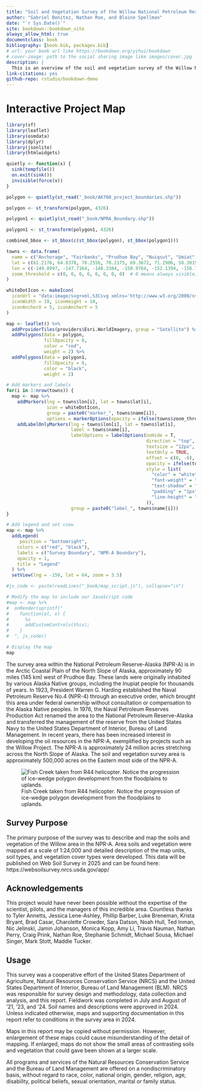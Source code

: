```yaml
--- 
title: "Soil and Vegetation Survey of the Willow National Petroleum Reserve-Alaska"
author: "Gabriel Benitez, Nathan Roe, and Blaine Spellman"
date: "`r Sys.Date()`"
site: bookdown::bookdown_site
always_allow_html: true
documentclass: book
bibliography: [book.bib, packages.bib]
# url: your book url like https://bookdown.org/yihui/bookdown
# cover-image: path to the social sharing image like images/cover.jpg
description: |
  This is an overview of the soil and vegetation survey of the Willow NPR-A conducted via the NRCS in conjunction with the BLM.
link-citations: yes
github-repo: rstudio/bookdown-demo
---
```


# Interactive Project Map

```r
library(sf)
library(leaflet)
library(osmdata)
library(dplyr)
library(jsonlite)
library(htmlwidgets)

quietly <- function(x) {
  sink(tempfile())
  on.exit(sink())
  invisible(force(x))
}

polygon <- quietly(st_read("_book/AK760_project_boundaries.shp"))

polygon <- st_transform(polygon, 4326)

polygon1 <- quietly(st_read("_book/NPRA_Boundary.shp"))

polygon1 <- st_transform(polygon1, 4326)

combined_bbox <- st_bbox(c(st_bbox(polygon), st_bbox(polygon1)))

towns <- data.frame(
  name = c("Anchorage", "Fairbanks", "Prudhoe Bay", "Nuiqsut", "Umiat", "Utqiaġvik", "Juneau", "Inigok Field Station"),
  lat = c(61.2176, 64.8378, 70.2556, 70.2175, 69.3672, 71.2906, 58.3019, 70.0030),
  lon = c(-149.8997, -147.7164, -148.3384, -150.9764, -152.1394, -156.7886, -134.4197, -153.0866),
  zoom_threshold = c(0, 0, 0, 6, 6, 6, 0, 0)  # 0 means always visible, 6 means visible at zoom level 6 and above
)

whiteDotIcon <- makeIcon(
  iconUrl = "data:image/svg+xml,%3Csvg xmlns='http://www.w3.org/2000/svg' viewBox='0 0 10 10'%3E%3Ccircle cx='5' cy='5' r='5' fill='white'/%3E%3C/svg%3E",
  iconWidth = 10, iconHeight = 10,
  iconAnchorX = 5, iconAnchorY = 5
)

map <- leaflet() %>%
  addProviderTiles(providers$Esri.WorldImagery, group = "Satellite") %>%
  addPolygons(data = polygon,
              fillOpacity = 0,  
              color = "red",  
              weight = 2) %>%
  addPolygons(data = polygon1,
              fillOpacity = 0,
              color = "black",
              weight = 2)

# Add markers and labels
for(i in 1:nrow(towns)) {
  map <- map %>%
    addMarkers(lng = towns$lon[i], lat = towns$lat[i], 
               icon = whiteDotIcon,
               group = paste0("marker_", towns$name[i]),
               options = markerOptions(opacity = ifelse(towns$zoom_threshold[i] == 0, 1, 0))) %>%
    addLabelOnlyMarkers(lng = towns$lon[i], lat = towns$lat[i],
                        label = towns$name[i],
                        labelOptions = labelOptions(noHide = T, 
                                                    direction = "top", 
                                                    textsize = "12px", 
                                                    textOnly = TRUE, 
                                                    offset = c(0, -6),
                                                    opacity = ifelse(towns$zoom_threshold[i] == 0, 1, 0),
                                                    style = list(
                                                      "color" = "white", 
                                                      "font-weight" = "bold", 
                                                      "text-shadow" = "-1px -1px 0 #000, 1px -1px 0 #000, -1px 1px 0 #000, 1px 1px 0 #000",
                                                      "padding" = "1px",
                                                      "line-height" = "1"
                                                    )),
                        group = paste0("label_", towns$name[i]))
}

# Add legend and set view
map <- map %>%
  addLegend(
     position = "bottomright",
    colors = c("red", "black"),
    labels = c("Survey Boundary", "NPR-A Boundary"),
    opacity = 1,
    title = "Legend"
  ) %>%
  setView(lng = -150, lat = 64, zoom = 3.5)

#js_code <- paste(readLines("_book/map_script.js"), collapse="\n")

# Modify the map to include our JavaScript code
#map <- map %>%
#  onRender(sprintf("
#    function(el, x) {
#      %s
#      addCustomControls(this);
#    }
#  ", js_code))

# Display the map
map

```


The survey area within the National Petroleum Reserve-Alaska (NPR-A) is in the Arctic Coastal Plain of the North Slope of Alaska, approximately 90 miles (145 km) west of Prudhoe Bay. These lands were originally inhabited by various Alaska Native groups, including the Inupiat people for thousands of years. In 1923, President Warren G. Harding established the Naval Petroleum Reserve No.4 (NPR-4) through an executive order, which brought this area under federal ownership without consultation or compensation to the Alaska Native peoples. In 1976, the Naval Petroleum Reserves Production Act renamed the area to the National Petroleum Reserve-Alaska and transferred the management of the reserve from the United States Navy to the United States Department of Interior, Bureau of Land Management. In recent years, there has been increased interest in developing the oil resources in the NPR-A, exemplified by projects such as the Willow Project. The NPR-A is approximately 24 million acres stretching across the North Slope of Alaska. The soil and vegetation survey area is approximately 500,000 acres on the Eastern most side of the NPR-A. 

![Fish Creek taken from R44 helicopter. Notice the progression of ice-wedge polygon development from the floodplains to uplands. ](_book/IMG_1982.JPG)

## Survey Purpose

The primary purpose of the survey was to describe and map the soils and vegetation of the Willow area in the NPR-A. Area soils and vegetation were mapped at a scale of 1:24,000 and detailed description of the map units, soil types, and vegetation cover types were developed. This data will be published on Web Soil Survey in 2025 and can be found here: https://websoilsurvey.nrcs.usda.gov/app/ 

## Acknowledgements

This project would have never been possible without the expertise of the scientist, pilots, and the managers of this incredible area. Countless thanks to Tyler Annetts, Jessica Lene-Ashley, Phillip Barber, Luke Breneman, Krista Bryant, Brad Casar, Charolette Crowder, Sara Datson, Noah Hull, Ted Inman, Nic Jelinski, Jamin Johanson, Monica Kopp, Amy Li, Travis Nauman, Nathan Perry, Craig Prink, Nathan Roe, Stephanie Schmidt, Michael Sousa, Michael Singer, Mark Stott, Maddie Tucker.

## Usage 

This survey was a cooperative effort of the United States Department of Agriculture, Natural Resources Conservation Service (NRCS) and the United States Department of Interior, Bureau of Land Management (BLM). NRCS was responsible for survey design and methodology, data collection and analysis, and this report. Fieldwork was completed in July and August of ’21, ’23, and ‘24. Soil names and descriptions were approved in 2024. Unless indicated otherwise, maps and supporting documentation in this report refer to conditions in the survey area in 2024.

Maps in this report may be copied without permission. However, enlargement of these maps could cause misunderstanding of the detail of mapping. If enlarged, maps do not show the small areas of contrasting soils and vegetation that could gave been shown at a larger scale.

All programs and services of the Natural Resources Conservation Service and the Bureau of Land Management are offered on a nondiscriminatory basis, without regard to race, color, national origin, gender, religion, age, disability, political beliefs, sexual orientation, marital or family status.
